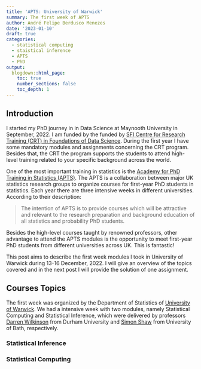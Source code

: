 ```yaml
---
title: 'APTS: University of Warwick'
summary: The first week of APTS
author: André Felipe Berdusco Menezes
date: '2023-01-10'
draft: true
categories:
  - statistical computing
  - staistical inference
  - APTS
  - PhD
output:
  blogdown::html_page:
    toc: true
    number_sections: false
    toc_depth: 1
---
```


## Introduction

I started my PhD journey in in Data Science at Maynooth University in
September, 2022. I am funded by the funded by
[SFI Centre for Research Training (CRT) in Foundations of Data Science](https://www.data-science.ie/).
During the first year I have some mandatory modules and assignments concerning
the CRT program. Besides that, the CRT the program supports the students to 
attend high-level training related to your specific background across the world. 

One of the most important training in statistics is the
[Academy for PhD Training in Statistics (APTS)](https://warwick.ac.uk/fac/sci/statistics/apts/).
The APTS is a collaboration between major UK statistics research groups to
organize courses for first-year PhD students in statistics. Each year there 
are three intensive weeks in different universities. According to their
description:

> The intention of APTS is to provide courses which will be attractive and
relevant to the research preparation and background education of all statistics
and probability PhD students.


Besides the high-level courses taught by renowned professors, other advantage
to attend the APTS modules is the opportunity to meet first-year PhD students
from different universities across UK.
This is fantastic!

This post aims to describe the first week modules I took in University of Warwick
during 13-16 December, 2022. I will give an overview of the topics covered and
in the next post I will provide the solution of one assignment.

## Courses Topics

The first week was organized by the Department of Statistics of
[University of Warwick](https://warwick.ac.uk/fac/sci/statistics/).
We had a intensive week with two modules, namely
Statistical Computing and Statistical Inference, which were delivered by
professors [Darren Wilkinson](https://darrenjw.github.io/) from
Durham University and
[Simon Shaw](https://researchportal.bath.ac.uk/en/persons/simon-shaw/)
from University of Bath, respectively.


### Statistical Inference




### Statistical Computing









